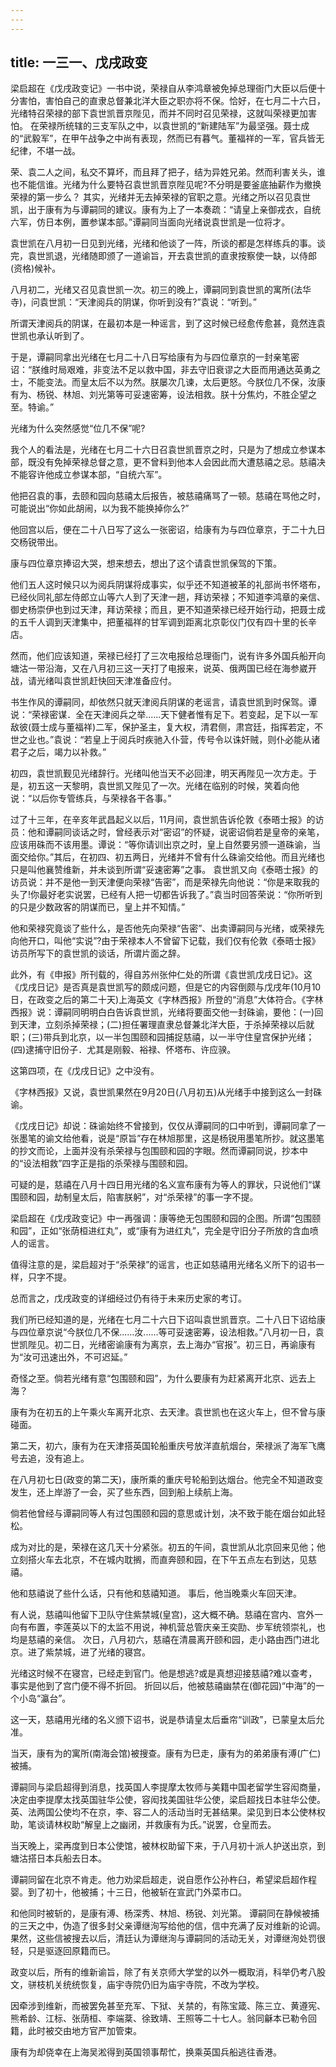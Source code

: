 ```yaml
---
---
---
```

title: 一三一、戊戌政变
---



梁启超在《戊戌政变记》一书中说，荣禄自从李鸿章被免掉总理衙门大臣以后便十分害怕，害怕自己的直隶总督兼北洋大臣之职亦将不保。恰好，在七月二十六日，光绪特召荣禄的部下袁世凯晋京陛见，而并不同时召见荣禄，这就叫荣禄更加害怕。 在荣禄所统辖的三支军队之中，以袁世凯的“新建陆军”为最坚强。聂士成的“武毅军”，在甲午战争之中尚有表现，然而已有暮气。董福祥的一军，官兵皆无纪律，不堪一战。

荣、袁二人之间，私交不算坏，而且拜了把子，结为异姓兄弟。然而利害关头，谁也不能信谁。光绪为什么要特召袁世凯晋京陛见呢?不分明是要釜底抽薪作为撤换荣禄的第一步么？ 其实，光绪并无去掉荣禄的官职之意。光绪之所以召见袁世凯，出于康有为与谭嗣同的建议。康有为上了一本奏疏：“请皇上亲御戎衣，自统六军，仿日本例，置参谋本部。”谭嗣同当面向光绪说袁世凯是一位将才。

袁世凯在八月初一日见到光绪，光绪和他谈了一阵，所谈的都是怎样练兵的事。谈完，袁世凯退，光绪随即颁了一道谕旨，开去袁世凯的直隶按察使一缺，以侍郎(资格)候补。

八月初二，光绪又召见袁世凯一次。初三的晚上，谭嗣同到袁世凯的寓所(法华寺)，问袁世凯：“天津阅兵的阴谋，你听到没有?”袁说：“听到。”

所谓天津阅兵的阴谋，在最初本是一种谣言，到了这时候已经愈传愈甚，竟然连袁世凯也承认听到了。

于是，谭嗣同拿出光绪在七月二十八日写给康有为与四位章京的一封亲笔密诏：“朕维时局艰难，非变法不足以救中国，非去守旧衰谬之大臣而用通达英勇之士，不能变法。而皇太后不以为然。朕屡次几谏，太后更怒。今朕位几不保，汝康有为、杨锐、林旭、刘光第等可妥速密筹，设法相救。朕十分焦灼，不胜企望之至。特谕。”

光绪为什么突然感觉“位几不保”呢?

我个人的看法是，光绪在七月二十六日召袁世凯晋京之时，只是为了想成立参谋本部，既没有免掉荣禄总督之意，更不曾料到他本人会因此而大遭慈禧之忌。慈禧决不能容许他成立参谋本部，“自统六军”。

他把召袁的事，去颐和园向慈禧太后报告，被慈禧痛骂了一顿。慈禧在骂他之时，可能说出“你如此胡闹，以为我不能换掉你么?”

他回宫以后，便在二十八日写了这么一张密诏，给康有为与四位章京，于二十九日交杨锐带出。

康与四位章京捧诏大哭，想来想去，想出了这个请袁世凯保驾的下策。

他们五人这时候只以为阅兵阴谋将成事实，似乎还不知道被革的礼部尚书怀塔布，已经伙同礼部左侍郎立山等六人到了天津一趟，拜访荣禄；不知道李鸿章的亲信、御史杨崇伊也到过天津，拜访荣禄；而且，更不知道荣禄已经开始行动，把聂士成的五千人调到天津集中，把董福祥的甘军调到距离北京彰仪门仅有四十里的长辛店。

然而，他们应该知道，荣禄已经打了三次电报给总理衙门，说有许多外国兵船开向塘沽一带沿海，又在八月初三这一天打了电报来，说英、俄两国已经在海参崴开战，请光绪叫袁世凯赶快回天津准备应付。

书生作风的谭嗣同，却依然只就天津阅兵阴谋的老谣言，请袁世凯到时保驾。谭说：“荣禄密谋．全在天津阅兵之举......天下健者惟有足下。若变起，足下以一军敌彼(聂士成与董福祥)二军，保护圣主，复大权，清君侧，肃宫廷，指挥若定，不世之业也。”袁说：“若皇上于阅兵时疾驰入仆营，传号令以诛奸贼，则仆必能从诸君子之后，竭力以补救。”

初四，袁世凯觐见光绪辞行。光绪叫他当天不必回津，明天再陛见一次方走。于是，初五这一天黎明，袁世凯又陛见了一次。光绪在临别的时候，笑着向他说：“以后你专管练兵，与荣禄各干各事。”

过了十三年，在辛亥年武昌起义以后，11月间，袁世凯告诉伦敦《泰晤士报》的访员：他和谭嗣同谈话之时，曾经表示对“密诏”的怀疑，说密诏倘若是皇帝的亲笔，应该用硃而不该用墨。谭说：“等你请训出京之时，皇上自然要另颁一道硃谕，当面交给你。”其后，在初四、初五两日，光绪并不曾有什么硃谕交给他。而且光绪也只是叫他襄赞维新，并未谈到所谓“妥速密筹”之事。 袁世凯又向《泰晤士报》的访员说：并不是他一到天津便向荣禄“告密”，而是荣禄先向他说：“你是来取我的头了!你最好老实说罢，已经有人把一切都告诉我了。”袁当时回答荣说：“你所听到的只是少数政客的阴谋而已，皇上并不知情。”

他和荣禄究竟谈了些什么，是否他先向荣禄“告密”、出卖谭嗣同与光绪，或荣禄先向他开口，叫他“实说”?由于荣禄本人不曾留下记载，我们仅有伦敦《泰晤士报》访员所写下的袁世凯的谈话，所谓片面之辞。

此外，有《申报》所刊载的，得自苏州张仲仁处的所谓《袁世凯戊戌日记》。这《戊戌日记》是否真是袁世凯写的颇成问题，但是它的内容倒颇与戊戌年(10月10日，在政变之后的第二十天)上海英文《字林西报》所登的“消息”大体符合。《字林西报》说：谭嗣同明明白白告诉袁世凯，光绪将要面交他一封硃谕，要他：(一)回到天津，立刻杀掉荣禄；(二)担任署理直隶总督兼北洋大臣，于杀掉荣禄以后就职；(三)带兵到北京，以一半包围颐和园捕捉慈禧，以一半守住皇宫保护光绪；(四)逮捕守旧份子．尤其是刚毅、裕禄、怀塔布、许应骙。

这第四项，在《戊戌日记》之中没有。

《字林西报》又说，袁世凯果然在9月20日(八月初五)从光绪手中接到这么一封硃谕。

《戊戌日记》却说：硃谕始终不曾接到，仅仅从谭嗣同的口中听到，谭嗣同拿了一张墨笔的谕文给他看，说是“原旨”存在林旭那里，这是杨锐用墨笔所抄。就这墨笔的抄文而论，上面并没有杀荣禄与包围颐和园的字眼。然而谭嗣同说，抄本中的“设法相救”四字正是指的杀荣禄与围颐和园。

可疑的是，慈禧在八月十四日用光绪的名义宣布康有为等人的罪状，只说他们“谋围颐和园，劫制皇太后，陷害朕躬”，对“杀荣禄”的事一字不提。

梁启超在《戊戌政变记》中一再强调：康等绝无包围颐和园的企图。所谓“包围颐和园”，正如“张荫桓进红丸”，或“康有为进红丸”，完全是守旧分子所放的含血喷人的谣言。

值得注意的是，梁启超对于“杀荣禄”的谣言，也正如慈禧用光绪名义所下的诏书一样，只字不提。

总而言之，戊戌政变的详细经过仍有待于未来历史家的考订。

我们所已经知道的是，光绪在七月二十六日下诏叫袁世凯晋京。二十八日下诏给康与四位章京说“今朕位几不保......汝......等可妥速密筹，设法相救。”八月初一日，袁世凯陛见。初二日，光绪密谕康有为离京，去上海办“官报”。初三日，再谕康有为“汝可迅速出外，不可迟延。”

奇怪之至。倘若光绪有意“包围颐和园”，为什么要康有为赶紧离开北京、远去上海？

康有为在初五的上午乘火车离开北京、去天津。袁世凯也在这火车上，但不曾与康碰面。

第二天，初六，康有为在天津搭英国轮船重庆号放洋直航烟台，荣禄派了海军飞鹰号去追，没有追上。

在八月初七日(政变的第二天)，康所乘的重庆号轮船到达烟台。他完全不知道政变发生，还上岸游了一会，买了些东西，回到船上续航上海。

倘若他曾经与谭嗣同等人有过包围颐和园的意思或计划，决不致于能在烟台如此轻松。

成为对比的是，荣禄在这几天十分紧张。初五的午间，袁世凯从北京回来见他；他立刻搭火车去北京，不在城内耽搁，而直奔颐和园，在下午五点左右到达，见慈禧。

他和慈禧说了些什么话，只有他和慈禧知道。 事后，他当晚乘火车回天津。

有人说，慈禧叫他留下卫队守住紫禁城(皇宫)，这大概不确。慈禧在宫内、宫外一向有布置，李莲英以下的太监不用说，神机营总管庆亲王奕劻、步军统领崇礼，也均是慈禧的亲信。 次日，八月初六，慈禧在清晨离开颐和园，走小路由西门进北京。进了紫禁城，进了光绪的寝宫。

光绪这时候不在寝宫，已经走到官门。他是想逃?或是真想迎接慈禧?难以查考，事实是他到了宫门便不得不折回。 折回以后，他被慈禧幽禁在(御花园)“中海”的一个小岛“瀛台”。

这一天，慈禧用光绪的名义颁下诏书，说是恭请皇太后垂帘“训政”，已蒙皇太后允准。

当天，康有为的寓所(南海会馆)被搜查。康有为巳走，康有为的弟弟康有溥(广仁)被捕。

谭嗣同与梁启超得到消息，找英国人李提摩太牧师与美籍中国老留学生容闳商量，决定由李提摩太找英国驻华公使，容闳找美国驻华公使，梁启超找日本驻华公使。英、法两国公使均不在京，李、容二人的活动当时无甚结果。梁见到日本公使林权助，笔谈请林权助“解皇上之幽闭，并救康有为氏。”说罢，仓皇而去。

当天晚上，梁再度到日本公使馆，被林权助留下来，于八月初十派人护送出京，到塘沽搭日本兵船去日本。

谭嗣同留在北京不肯走。他力劝梁启超走，说自愿作公孙杵臼，希望梁启超作程婴。到了初十，他被捕；十三日，他被斩在宣武门外菜市口。

和他同时被斩的，是康有溥、杨深秀、林旭、杨锐、刘光第。 谭嗣同在静候被捕的三天之中，伪造了很多封父亲谭继洵写给他的信，信中充满了反对维新的论调。果然，这些信被搜去以后，清廷认为谭继洵与谭嗣同的活动无关，对谭继洵处罚很轻，只是驱逐回原籍而已。

政变以后，所有的维新谕旨，除了有关京师大学堂的以外一概取消，科举仍考八股文，骈枝机关统统恢复，庙宇寺院仍旧为庙宇寺院，不改为学校。

因牵涉到维新，而被罢免甚至充军、下狱、关禁的，有陈宝箴、陈三立、黄遵宪、熊希龄、江标、张荫桓、李端棻、徐致靖、王照等二十七人。翁同龢本已勒令回籍，此时被交由地方官严加管束。

康有为却侥幸在上海吴淞得到英国领事帮忙，换乘英国兵船逃往香港。